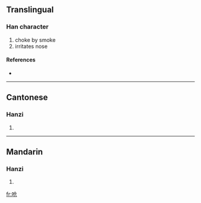 {{see|嗆}}
==Translingual==

===Han character===
{{Han char|rn=30|rad=口|as=04|sn=7|four=|canj=口人尸山 (ROSU)}}

# choke by smoke
# irritates nose

====References====
* {{Han ref|kx=0181.191|hdz=10592.060|uh=545B|ud=21595}}

----

==Cantonese==

===Hanzi===
{{yue-hanzi|jyut=|y=cheung1}}

# {{defn|Cantonese}}

----

==Mandarin==

===Hanzi===
{{cmn-hanzi|tra=嗆|pin=[[qiāng]] ([[qiang1]]), [[qiàng]] ([[qiang4]])|wg=ch'iang<sup>1</sup>, ch'iang<sup>4</sup>}}

# {{defn|Mandarin}}

[[fr:呛]]
